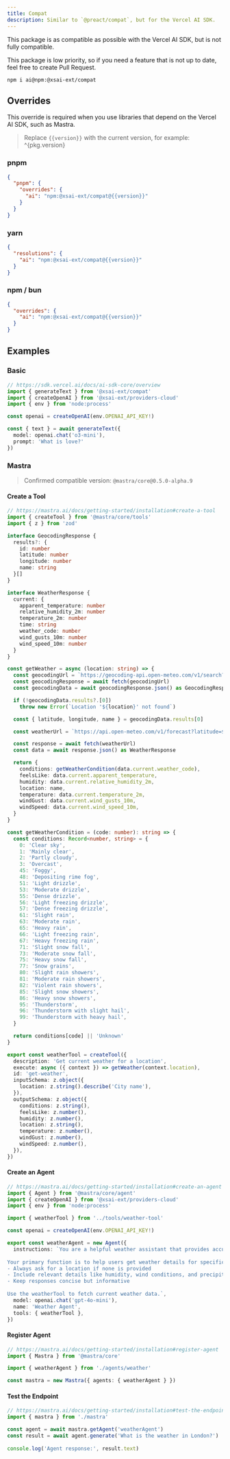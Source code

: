 ```yaml
---
title: Compat
description: Similar to `@preact/compat`, but for the Vercel AI SDK.
---
```


<Callout type="warn">
This package is as compatible as possible with the Vercel AI SDK, but is not fully compatible.

This package is low priority, so if you need a feature that is not up to date, feel free to create Pull Request.
</Callout>


<PkgSizeBadge pkg="@xsai-ext/compat" />

```package-install
npm i ai@npm:@xsai-ext/compat
```

## Overrides

This override is required when you use libraries that depend on the Vercel AI SDK, such as Mastra.


> Replace `{{version}}` with the current version, for example: ^{pkg.version}

### pnpm

```json
{
  "pnpm": {
    "overrides": {
      "ai": "npm:@xsai-ext/compat@{{version}}"
    }
  }
}
```

### yarn

```json
{
  "resolutions": {
    "ai": "npm:@xsai-ext/compat@{{version}}"
  }
}
```

### npm / bun

```json
{
  "overrides": {
    "ai": "npm:@xsai-ext/compat@{{version}}"
  }
}
```

## Examples

### Basic

```ts
// https://sdk.vercel.ai/docs/ai-sdk-core/overview
import { generateText } from '@xsai-ext/compat'
import { createOpenAI } from '@xsai-ext/providers-cloud'
import { env } from 'node:process'

const openai = createOpenAI(env.OPENAI_API_KEY!)

const { text } = await generateText({
  model: openai.chat('o3-mini'),
  prompt: 'What is love?'
})
```

### Mastra

> Confirmed compatible version: `@mastra/core@0.5.0-alpha.9`

#### Create a Tool

```ts
// https://mastra.ai/docs/getting-started/installation#create-a-tool
import { createTool } from '@mastra/core/tools'
import { z } from 'zod'

interface GeocodingResponse {
  results?: {
    id: number
    latitude: number
    longitude: number
    name: string
  }[]
}

interface WeatherResponse {
  current: {
    apparent_temperature: number
    relative_humidity_2m: number
    temperature_2m: number
    time: string
    weather_code: number
    wind_gusts_10m: number
    wind_speed_10m: number
  }
}

const getWeather = async (location: string) => {
  const geocodingUrl = `https://geocoding-api.open-meteo.com/v1/search?name=${encodeURIComponent(location)}&count=1`
  const geocodingResponse = await fetch(geocodingUrl)
  const geocodingData = await geocodingResponse.json() as GeocodingResponse

  if (!geocodingData.results?.[0])
    throw new Error(`Location '${location}' not found`)

  const { latitude, longitude, name } = geocodingData.results[0]

  const weatherUrl = `https://api.open-meteo.com/v1/forecast?latitude=${latitude}&longitude=${longitude}&current=temperature_2m,apparent_temperature,relative_humidity_2m,wind_speed_10m,wind_gusts_10m,weather_code`

  const response = await fetch(weatherUrl)
  const data = await response.json() as WeatherResponse

  return {
    conditions: getWeatherCondition(data.current.weather_code),
    feelsLike: data.current.apparent_temperature,
    humidity: data.current.relative_humidity_2m,
    location: name,
    temperature: data.current.temperature_2m,
    windGust: data.current.wind_gusts_10m,
    windSpeed: data.current.wind_speed_10m,
  }
}

const getWeatherCondition = (code: number): string => {
  const conditions: Record<number, string> = {
    0: 'Clear sky',
    1: 'Mainly clear',
    2: 'Partly cloudy',
    3: 'Overcast',
    45: 'Foggy',
    48: 'Depositing rime fog',
    51: 'Light drizzle',
    53: 'Moderate drizzle',
    55: 'Dense drizzle',
    56: 'Light freezing drizzle',
    57: 'Dense freezing drizzle',
    61: 'Slight rain',
    63: 'Moderate rain',
    65: 'Heavy rain',
    66: 'Light freezing rain',
    67: 'Heavy freezing rain',
    71: 'Slight snow fall',
    73: 'Moderate snow fall',
    75: 'Heavy snow fall',
    77: 'Snow grains',
    80: 'Slight rain showers',
    81: 'Moderate rain showers',
    82: 'Violent rain showers',
    85: 'Slight snow showers',
    86: 'Heavy snow showers',
    95: 'Thunderstorm',
    96: 'Thunderstorm with slight hail',
    99: 'Thunderstorm with heavy hail',
  }

  return conditions[code] || 'Unknown'
}

export const weatherTool = createTool({
  description: 'Get current weather for a location',
  execute: async ({ context }) => getWeather(context.location),
  id: 'get-weather',
  inputSchema: z.object({
    location: z.string().describe('City name'),
  }),
  outputSchema: z.object({
    conditions: z.string(),
    feelsLike: z.number(),
    humidity: z.number(),
    location: z.string(),
    temperature: z.number(),
    windGust: z.number(),
    windSpeed: z.number(),
  }),
})
```

#### Create an Agent

```ts
// https://mastra.ai/docs/getting-started/installation#create-an-agent
import { Agent } from '@mastra/core/agent'
import { createOpenAI } from '@xsai-ext/providers-cloud'
import { env } from 'node:process'

import { weatherTool } from '../tools/weather-tool'

const openai = createOpenAI(env.OPENAI_API_KEY!)

export const weatherAgent = new Agent({
  instructions: `You are a helpful weather assistant that provides accurate weather information.
 
Your primary function is to help users get weather details for specific locations. When responding:
- Always ask for a location if none is provided
- Include relevant details like humidity, wind conditions, and precipitation
- Keep responses concise but informative
 
Use the weatherTool to fetch current weather data.`,
  model: openai.chat('gpt-4o-mini'),
  name: 'Weather Agent',
  tools: { weatherTool },
})
```

#### Register Agent

```ts
// https://mastra.ai/docs/getting-started/installation#register-agent
import { Mastra } from '@mastra/core'

import { weatherAgent } from './agents/weather'

const mastra = new Mastra({ agents: { weatherAgent } })
```

#### Test the Endpoint

```ts
// https://mastra.ai/docs/getting-started/installation#test-the-endpoint
import { mastra } from './mastra'

const agent = await mastra.getAgent('weatherAgent')
const result = await agent.generate('What is the weather in London?')
 
console.log('Agent response:', result.text)
```
